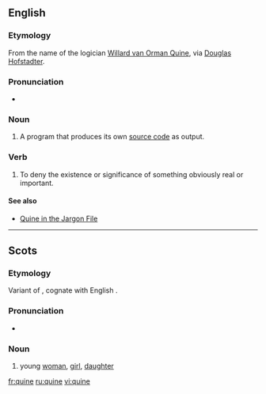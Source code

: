 ==English==
{{wikipedia}}

===Etymology===
From the name of the logician [[w:Willard Van Orman Quine|Willard van Orman Quine]], via [[w:Douglas Hofstadter|Douglas Hofstadter]].

===Pronunciation===
* {{a|US}} {{SAMPA|/kwaIn/}}

===Noun===
{{en-noun}}

# {{computing}} A program that produces its own [[source code]] as output.

===Verb===
{{en-verb|quin|es}}

# {{philosophy}} To deny the existence or significance of something obviously real or important.

====See also====
* [http://catb.org/~esr/jargon/html/Q/quine.html Quine in the Jargon File]

----

==Scots==

===Etymology===
Variant of {{term|quean|lang=sco}}, cognate with English {{term|queen}}.

===Pronunciation===
* {{IPA|/kwəin/|lang=sco}}

===Noun===
{{sco-noun}}

# {{Doric dialect}} young [[woman]], [[girl]], [[daughter]]

[[fr:quine]]
[[ru:quine]]
[[vi:quine]]